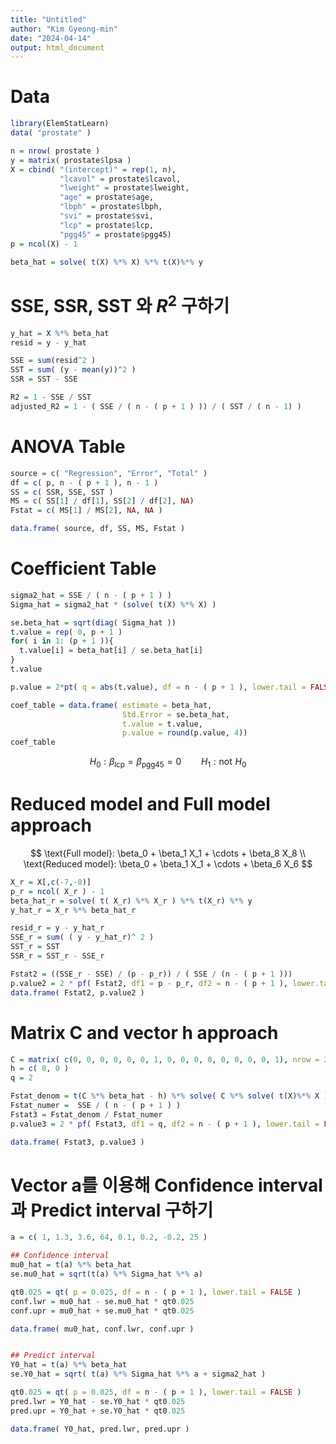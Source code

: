 ```yaml
---
title: "Untitled"
author: "Kim Gyeong-min"
date: "2024-04-14"
output: html_document
---
```

# Data
```r
library(ElemStatLearn)
data( "prostate" )

n = nrow( prostate )
y = matrix( prostate$lpsa )
X = cbind( "(intercept)" = rep(1, n), 
           "lcavol" = prostate$lcavol,
           "lweight" = prostate$lweight,
           "age" = prostate$age,
           "lbph" = prostate$lbph,
           "svi" = prostate$svi,
           "lcp" = prostate$lcp,
           "pgg45" = prostate$pgg45)
p = ncol(X) - 1

beta_hat = solve( t(X) %*% X) %*% t(X)%*% y
```


# SSE, SSR, SST 와 $R^2$ 구하기
```r
y_hat = X %*% beta_hat
resid = y - y_hat

SSE = sum(resid^2 )
SST = sum( (y - mean(y))^2 )
SSR = SST - SSE

R2 = 1 - SSE / SST 
adjusted_R2 = 1 - ( SSE / ( n - ( p + 1 ) )) / ( SST / ( n - 1) )

```



# ANOVA Table
```r
source = c( "Regression", "Error", "Total" )
df = c( p, n - ( p + 1 ), n - 1 )
SS = c( SSR, SSE, SST )
MS = c( SS[1] / df[1], SS[2] / df[2], NA)
Fstat = c( MS[1] / MS[2], NA, NA )

data.frame( source, df, SS, MS, Fstat )
```
# Coefficient Table
```r
sigma2_hat = SSE / ( n - ( p + 1 ) )
Sigma_hat = sigma2_hat * (solve( t(X) %*% X) ) 

se.beta_hat = sqrt(diag( Sigma_hat ))
t.value = rep( 0, p + 1 )
for( i in 1: (p + 1 )){
  t.value[i] = beta_hat[i] / se.beta_hat[i]
}
t.value

p.value = 2*pt( q = abs(t.value), df = n - ( p + 1 ), lower.tail = FALSE )

coef_table = data.frame( estimate = beta_hat,
                         Std.Error = se.beta_hat,
                         t.value = t.value,
                         p.value = round(p.value, 4))
coef_table
```

$$
H_0: \beta_{\text{lcp}} = \beta_{\text{pgg45}} = 0  \qquad H_1: \text{not} \,\,H_0
$$

# Reduced model and Full model approach
$$
\text{Full model}: \beta_0 + \beta_1 X_1 + \cdots + \beta_8 X_8 \\
\text{Reduced model}: \beta_0 + \beta_1 X_1 + \cdots + \beta_6 X_6
$$
```r
X_r = X[,c(-7,-8)]
p_r = ncol( X_r ) - 1
beta_hat_r = solve( t( X_r) %*% X_r ) %*% t(X_r) %*% y 
y_hat_r = X_r %*% beta_hat_r

resid_r = y - y_hat_r
SSE_r = sum( ( y - y_hat_r)^ 2 )
SST_r = SST
SSR_r = SST_r - SSE_r

Fstat2 = ((SSE_r - SSE) / (p - p_r)) / ( SSE / (n - ( p + 1 )))  
p.value2 = 2 * pf( Fstat2, df1 = p - p_r, df2 = n - ( p + 1 ), lower.tail = FALSE )
data.frame( Fstat2, p.value2 )
```


# Matrix C and vector h approach
```r
C = matrix( c(0, 0, 0, 0, 0, 0, 1, 0, 0, 0, 0, 0, 0, 0, 0, 1), nrow = 2, byrow = TRUE)
h = c( 0, 0 )
q = 2

Fstat_denom = t(C %*% beta_hat - h) %*% solve( C %*% solve( t(X)%*% X ) %*% t(C) ) %*% ( C %*% beta_hat - h ) / q 
Fstat_numer =  SSE / ( n - ( p + 1 ) )
Fstat3 = Fstat_denom / Fstat_numer
p.value3 = 2 * pf( Fstat3, df1 = q, df2 = n - ( p + 1 ), lower.tail = FALSE )

data.frame( Fstat3, p.value3 )
```


# Vector a를 이용해 Confidence interval 과 Predict interval 구하기
```r
a = c( 1, 1.3, 3.6, 64, 0.1, 0.2, -0.2, 25 )

## Confidence interval
mu0_hat = t(a) %*% beta_hat  
se.mu0_hat = sqrt(t(a) %*% Sigma_hat %*% a)

qt0.025 = qt( p = 0.025, df = n - ( p + 1 ), lower.tail = FALSE )
conf.lwr = mu0_hat - se.mu0_hat * qt0.025 
conf.upr = mu0_hat + se.mu0_hat * qt0.025

data.frame( mu0_hat, conf.lwr, conf.upr )


## Predict interval
Y0_hat = t(a) %*% beta_hat 
se.Y0_hat = sqrt( t(a) %*% Sigma_hat %*% a + sigma2_hat )

qt0.025 = qt( p = 0.025, df = n - ( p + 1 ), lower.tail = FALSE )
pred.lwr = Y0_hat - se.Y0_hat * qt0.025 
pred.upr = Y0_hat + se.Y0_hat * qt0.025

data.frame( Y0_hat, pred.lwr, pred.upr )
```




















